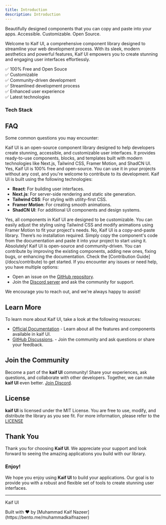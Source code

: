 ```yaml
---
title: Introduction
description: Introduction        
---
```



Beautifully designed components that you can copy and paste into your apps. Accessible. Customizable. Open Source.

Welcome to Kaif UI, a comprehensive component library designed to streamline your web development process. With its sleek, modern aesthetics and powerful features, Kaif UI empowers you to create stunning and engaging user interfaces effortlessly.

✅ 100% Free and Open Souce  
✅ Customizable  
✅ Community-driven development  
✅ Streamlined development process  
✅ Enhanced user experience  
✅ Latest technologies  

### Tech Stack

<Cards>
<Card title="React" />
<Card title="Next.js" />
<Card title="Tailwind CSS" />
<Card title="Framer Motion" />  
<Card title="Shadcn UI" />
</Cards>


## FAQ
                
Some common questions you may encounter:

<Accordions>

<Accordion id="What is Kaif UI?" title="What is Kaif UI?">
Kaif UI is an open-source component library designed to help developers create stunning, accessible, and customizable user interfaces. It provides ready-to-use components, blocks, and templates built with modern technologies like Next.js, Tailwind CSS, Framer Motion, and ShadCN UI.
</Accordion>

<Accordion id="Is Kaif UI free and open source?" title="Is Kaif UI free and open source?">
Yes, Kaif UI is 100% free and open-source. You can use it in your projects without any cost, and you're welcome to contribute to its development.
</Accordion>

<Accordion id="What tech stack does Kaif UI use?" title="What tech stack does Kaif UI use?">
Kaif UI is built using the following technologies:

- **React**: For building user interfaces.
- **Next.js**: For server-side rendering and static site generation.
- **Tailwind CSS**: For styling with utility-first CSS.
- **Framer Motion**: For creating smooth animations.
- **ShadCN UI**: For additional UI components and design systems.
</Accordion>

<Accordion id="Is Kaif UI customizable?" title="Is Kaif UI customizable?">
Yes, all components in Kaif UI are designed to be customizable. You can easily adjust the styling using Tailwind CSS and modify animations using Framer Motion to fit your project's needs.
</Accordion>

<Accordion id="Do I need to install Kaif UI?" title="Do I need to install Kaif UI?">
No, Kaif UI is a copy-and-paste library. There’s no installation required. Simply copy the component's code from the documentation and paste it into your project to start using it.
</Accordion>

<Accordion id="Can I contribute to Kaif UI?" title="Can I contribute to Kaif UI?">
Absolutely! Kaif UI is open-source and community-driven. You can contribute by improving the existing components, adding new ones, fixing bugs, or enhancing the documentation. Check the [Contribution Guide](/docs/contribute) to get started.
</Accordion>

<Accordion id="How can I get support if I have issues?" title="How can I get support if I have issues?">
If you encounter any issues or need help, you have multiple options:

- Open an issue on the [GitHub repository](https://github.com/MuhammadKaifNazeer/kaif-ui).
- Join the [Discord server](https://discord.com/invite/yZpeqXgqNc) and ask the community for support.

We encourage you to reach out, and we're always happy to assist!
</Accordion>
               
</Accordions>

## Learn More   

To learn more about Kaif UI, take a look at the following resources:

- [Official Documentation](/docs) - Learn about all the features and components available in kaif UI.
- [GitHub Discussions](https://github.com/MuhammadKaifNazeer/kaif-ui/discussions). - Join the community and ask questions or share your feedback.


## Join the Community

Become a part of the **kaif UI** community! Share your experiences, ask questions, and collaborate with other developers. Together, we can make **kaif UI** even better. [Join Discord](https://discord.com/invite/yZpeqXgqNc).

## License

**kaif UI** is licensed under the MIT License. You are free to use, modify, and distribute the library as you see fit. For more information, please refer to the [LICENSE](https://github.com/MuhammadKaifNazeer/kaif-ui/LICENSE)

## Thank You

Thank you for choosing **Kaif UI**. We appreciate your support and look forward to seeing the amazing applications you build with our library.
  
### Enjoy!

We hope you enjoy using **Kaif UI** to build your applications. Our goal is to provide you with a robust and flexible set of tools to create stunning user interfaces.  

---

<p className="font-bold -mb-3">Kaif UI</p>
<p className="text-xs font-bold">Built with ❤️ by [Muhammad Kaif Nazeer](https://bento.me/muhammadkaifnazeer) </p>

